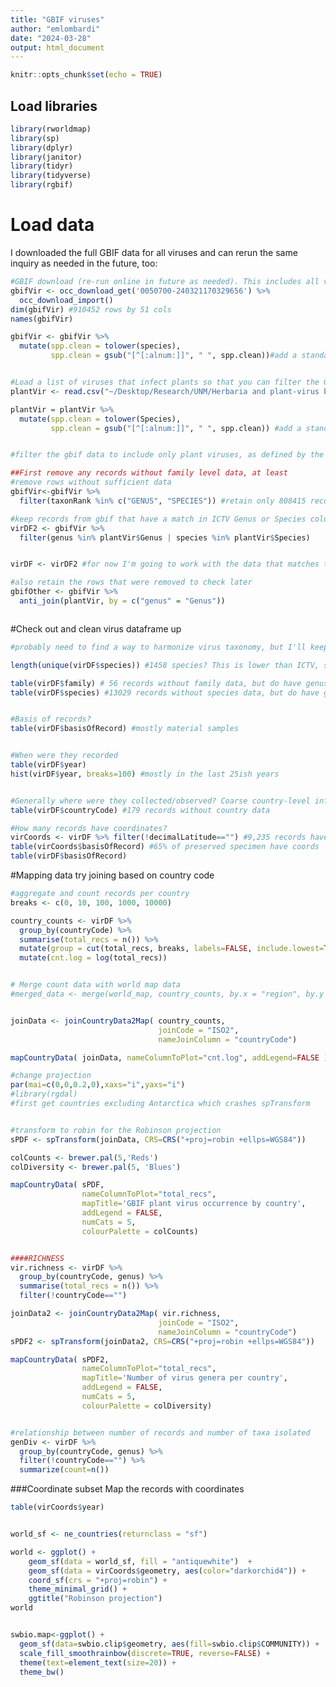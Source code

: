 ```yaml
---
title: "GBIF viruses"
author: "emlombardi"
date: "2024-03-28"
output: html_document
---
```


```r
knitr::opts_chunk$set(echo = TRUE)
```

## Load libraries 

```r
library(rworldmap)
library(sp)
library(dplyr)
library(janitor)
library(tidyr)
library(tidyverse)
library(rgbif)

```

# Load data

I downloaded the full GBIF data for all viruses and can rerun the same inquiry as needed in the future, too:

```r
#GBIF download (re-run online in future as needed). This includes all viruses from the GBIF repository, including animal and fungal viruses.
gbifVir <- occ_download_get('0050700-240321170329656') %>%
  occ_download_import()
dim(gbifVir) #910452 rows by 51 cols
names(gbifVir) 

gbifVir <- gbifVir %>%
  mutate(spp.clean = tolower(species),
         spp.clean = gsub("[^[:alnum:]]", " ", spp.clean))#add a standardized/cleaned species column to join on


#Load a list of viruses that infect plants so that you can filter the GBIF download to keep only plant viruses. This is from the ICTV.
plantVir <- read.csv("~/Desktop/Research/UNM/Herbaria and plant-virus biogeography/VMR_MSL38_v3_plants.csv")

plantVir = plantVir %>%
  mutate(spp.clean = tolower(Species),
         spp.clean = gsub("[^[:alnum:]]", " ", spp.clean)) #add a standardized/cleaned species column to join on


#filter the gbif data to include only plant viruses, as defined by the family data in the ICTV plantVir dataset (downloaded April 2024)

##First remove any records without family level data, at least
#remove rows without sufficient data
gbifVir<-gbifVir %>%
  filter(taxonRank %in% c("GENUS", "SPECIES")) #retain only 808415 records with taxonomic data at the genus or species level

#keep records from gbif that have a match in ICTV Genus or Species columns. I think this is pretty solid!
virDF2 <- gbifVir %>%
  filter(genus %in% plantVir$Genus | species %in% plantVir$Species)


virDF <- virDF2 #for now I'm going to work with the data that matches to ICTV genus classification; I can filter on families above if I want to be less strict. 

#also retain the rows that were removed to check later
gbifOther <- gbifVir %>% 
  anti_join(plantVir, by = c("genus" = "Genus")) 



```


#Check out and clean virus dataframe up 
```r
#probably need to find a way to harmonize virus taxonomy, but I'll keep everything with at least a phyla for now (there are a lot of viruses with missing taxonomic information below phyla, too)

length(unique(virDF$species)) #1458 species? This is lower than ICTV, suggesting that there are about 1,000 known species without GBIF records

table(virDF$family) # 56 records without family data, but do have genus data
table(virDF$species) #13029 records without species data, but do have genus data


#Basis of records?
table(virDF$basisOfRecord) #mostly material samples


#When were they recorded
table(virDF$year)
hist(virDF$year, breaks=100) #mostly in the last 25ish years


#Generally where were they collected/observed? Coarse country-level information
table(virDF$countryCode) #179 records without country data

#How many records have coordinates?
virCoords <- virDF %>% filter(!decimalLatitude=="") #9,235 records have coordinates (about 10%; 85,421 do not)
table(virCoords$basisOfRecord) #65% of preserved specimen have coords
table(virDF$basisOfRecord)

```

#Mapping data
try joining based on country code
```r
#aggregate and count records per country
breaks <- c(0, 10, 100, 1000, 10000)  

country_counts <- virDF %>%
  group_by(countryCode) %>%
  summarise(total_recs = n()) %>%
  mutate(group = cut(total_recs, breaks, labels=FALSE, include.lowest=TRUE)) %>%
  mutate(cnt.log = log(total_recs))


# Merge count data with world map data
#merged_data <- merge(world_map, country_counts, by.x = "region", by.y = "countryCode", all.x = TRUE)


joinData <- joinCountryData2Map( country_counts,
                                 joinCode = "ISO2",
                                 nameJoinColumn = "countryCode")

mapCountryData( joinData, nameColumnToPlot="cnt.log", addLegend=FALSE )

#change projection 
par(mai=c(0,0,0.2,0),xaxs="i",yaxs="i")
#library(rgdal)
#first get countries excluding Antarctica which crashes spTransform


#transform to robin for the Robinson projection
sPDF <- spTransform(joinData, CRS=CRS("+proj=robin +ellps=WGS84"))

colCounts <- brewer.pal(5,'Reds')
colDiversity <- brewer.pal(5, 'Blues')

mapCountryData( sPDF, 
                nameColumnToPlot="total_recs", 
                mapTitle='GBIF plant virus occurrence by country', 
                addLegend = FALSE, 
                numCats = 5,
                colourPalette = colCounts)


####RICHNESS
vir.richness <- virDF %>%
  group_by(countryCode, genus) %>%
  summarise(total_recs = n()) %>%
  filter(!countryCode=="")

joinData2 <- joinCountryData2Map( vir.richness,
                                 joinCode = "ISO2",
                                 nameJoinColumn = "countryCode")
sPDF2 <- spTransform(joinData2, CRS=CRS("+proj=robin +ellps=WGS84"))

mapCountryData( sPDF2, 
                nameColumnToPlot="total_recs", 
                mapTitle='Number of virus genera per country', 
                addLegend = FALSE, 
                numCats = 5,
                colourPalette = colDiversity)


#relationship between number of records and number of taxa isolated
genDiv <- virDF %>%
  group_by(countryCode, genus) %>%
  filter(!countryCode=="") %>%
  summarize(count=n())

```

###Coordinate subset
Map the records with coordinates
```r
table(virCoords$year)


world_sf <- ne_countries(returnclass = "sf")

world <- ggplot() +
    geom_sf(data = world_sf, fill = "antiquewhite")  +
    geom_sf(data = virCoords$geometry, aes(color="darkorchid4")) +
    coord_sf(crs = "+proj=robin") +
    theme_minimal_grid() +
    ggtitle("Robinson projection")
world


swbio.map<-ggplot() + 
  geom_sf(data=swbio.clip$geometry, aes(fill=swbio.clip$COMMUNITY)) +
  scale_fill_smoothrainbow(discrete=TRUE, reverse=FALSE) +
  theme(text=element_text(size=20)) +
  theme_bw()
```


